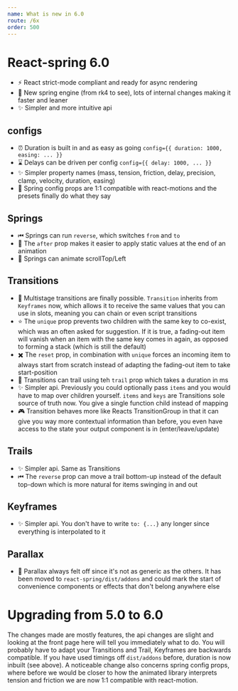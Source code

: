 ```yaml
---
name: What is new in 6.0
route: /6x
order: 500
---
```


# React-spring 6.0

* ⚡️ React strict-mode compliant and ready for async rendering
* 🚀 New spring engine (from rk4 to see), lots of internal changes making it faster and leaner
* ✨ Simpler and more intuitive api

## configs

* ⏰ Duration is built in and as easy as going `config={{ duration: 1000, easing: ... }}` 
* ⌛️ Delays can be driven per config `config={{ delay: 1000, ... }}`
* ✨ Simpler property names (mass, tension, friction, delay, precision, clamp, velocity, duration, easing)
* 🎩 Spring config props are 1:1 compatible with react-motions and the presets finally do what they say

## Springs

* ⏮ Springs can run `reverse`, which switches `from` and `to`
* 🚬 The `after` prop makes it easier to apply static values at the end of an animation
* 🐉 Springs can animate scrollTop/Left

## Transitions

* 🎉 Multistage transitions are finally possible. `Transition` inherits from `Keyframes` now, which allows it to receive the same values that you can use in slots, meaning you can chain or even script transitions
* ⭐️ The `unique` prop prevents two children with the same key to co-exist, which was an often asked for suggestion. If it is true, a fading-out item will vanish when an item with the same key comes in again, as opposed to forming a stack (which is still the default)
* ✖️ The `reset` prop, in combination with `unique` forces an incoming item to always start from scratch instead of adapting the fading-out item to take start-position
* 🐌 Transitions can trail using teh `trail` prop which takes a duration in ms
* ✨ Simpler api. Previously you could optionally pass `items` and you would have to map over children yourself. `items` and `keys` are Transitions sole source of truth now. You give a single function child instead of mapping
* 🎮 Transition behaves more like Reacts TransitionGroup in that it can give you way more contextual information than before, you even have access to the state your output component is in (enter/leave/update)

## Trails

* ✨ Simpler api. Same as Transitions
* ⏮ The `reverse` prop can move a trail bottom-up instead of the default top-down which is more natural for items swinging in and out

## Keyframes

* ✨ Simpler api. You don't have to write `to: {...}` any longer since everything is interpolated to it

## Parallax

* 🤷‍ Parallax always felt off since it's not as generic as the others. It has been moved to `react-spring/dist/addons` and could mark the start of convenience components or effects that don't belong anywhere else

# Upgrading from 5.0 to 6.0

The changes made are mostly features, the api changes are slight and looking at the front page here will tell you immediately what to do. You will probably have to adapt your Transitions and Trail, Keyframes are backwards compatible. If you have used timings off `dist/addons` before, duration is now inbuilt (see above). A noticeable change also concerns spring config props, where before we would be closer to how the animated library interprets tension and friction we are now 1:1 compatible with react-motion.